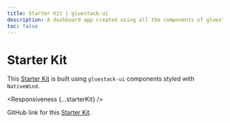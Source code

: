 ```yaml
---
title: Starter Kit | gluestack-ui
description: A dashboard app created using all the components of gluestack-ui styled with NativeWind
toc: false
---
```




<Meta title="with-nativewind/Apps/Starter Kit" />

# Starter Kit

This [Starter Kit](https://gluestack-ui-starter-kits.vercel.app/) is built using `gluestack-ui` components styled with `NativeWind`.

<Responsiveness {...starterKit} />

GitHub link for this [Starter Kit](https://github.com/gluestack/gluestack-ui-starter-kits).
